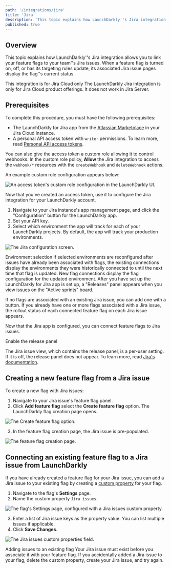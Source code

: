 ```yaml
---
path: '/integrations/jira'
title: 'Jira'
description: 'This topic explains how LaunchDarkly''s Jira integration allows you to link your feature flags to Jira issues.'
published: true
---
```


## Overview

This topic explains how LaunchDarkly''s Jira integration allows you to link your feature flags to your team''s Jira issues. When a feature flag is turned on, off, or has its targeting rules update, its associated Jira issue pages display the flag''s current status.

<Callout intent="info">
  <CalloutTitle>This integration is for Jira Cloud only</CalloutTitle>
  <CalloutDescription>
    The LaunchDarkly Jira integration is only for Jira Cloud product offerings. It does not work in Jira Server.
  </CalloutDescription>
</Callout>

## Prerequisites

To complete this procedure, you must have the following prerequisites:

- The LaunchDarkly for Jira app from the [Atlassian Marketplace](https://marketplace.atlassian.com/apps/1219142/launchdarkly-for-jira?hosting=cloud&tab=overview) in your Jira Cloud instance.
- A personal API access token with `writer` permissions. To learn more, read [Personal API access tokens](/home/account-security/api-access-tokens).

You can also give the access token a custom role allowing it to control webhooks. In the custom role policy, **Allow** the Jira integration to access the `webhook/*` resources with the `createWebhook` and `deleteWebhook` actions.

An example custom role configuration appears below:

![An access token's custom role configuration in the LaunchDarkly UI.](../images/jira-create-access-token.png)

Now that you've created an access token, use it to configure the Jira integration for your LaunchDarkly account.

1. Navigate to your Jira instance's app management page, and click the "Configuration" button for the LaunchDarkly app.
2. Set your API key.
3. Select which environment the app will track for each of your LaunchDarkly projects. By default, the app will track your production environments.

![The Jira configuration screen.](../images/jira-configure-ld-integration.png)

<Callout intent="alert">
  <CalloutTitle>Environment selection</CalloutTitle>
  <CalloutDescription>
    If selected environments are reconfigured after issues have already been associated with flags, the existing
    connections display the environments they were historically connected to until the next time that flag is updated.
    New flag connections display the flag configuration for the updated environment.
  </CalloutDescription>
</Callout>
After you have set up the LaunchDarkly for Jira app is set up, a "Releases" panel appears when you view issues on the "Active sprints" board.

If no flags are associated with an existing Jira issue, you can add one with a button. If you already have one or more flags associated with a Jira issue, the rollout status of each connected feature flag on each Jira issue appears.

Now that the Jira app is configured, you can connect feature flags to Jira issues.

<Callout intent="info">
  <CalloutTitle>Enable the release panel</CalloutTitle>
  <CalloutDescription>

The Jira issue view, which contains the release panel, is a per-user setting. If it is off, the release panel does
not appear. To learn more, read [Jira's
documentation](https://confluence.atlassian.com/jiracorecloud/the-new-jira-issue-view-938040503.html).

  </CalloutDescription>
</Callout>

## Creating a new feature flag from a Jira issue

To create a new flag with Jira issues:

1. Navigate to your Jira issue's feature flag panel.
2. Click **Add feature flag** select the **Create feature flag** option. The LaunchDarkly flag creation page opens.

![The Create feature flag option.](../images/jira-create-feature-flag.png)

3. In the feature flag creation page, the Jira issue is pre-populated.

![The feature flag creation page.](../images/jira-new-feature-flag.png)

## Connecting an existing feature flag to a Jira issue from LaunchDarkly

If you have already created a feature flag for your Jira issue, you can add a Jira issue to your existing flag by creating a [custom property](/home/advanced/custom-properties) for your flag.

1. Navigate to the flag's **Settings** page.
2. Name the custom property `Jira issues`.

![The flag's Settings page, configured with a `Jira issues` custom property.](../images/jira-custom-properties-dropdown.png)

3. Enter a list of Jira issue keys as the property value. You can list multiple issues if applicable.
4. Click **Save Changes**.

![The Jira issues custom properties field.](../images/jira-custom-properties-issues.png)

<Callout intent="alert">
  <CalloutTitle>Adding issues to an existing flag</CalloutTitle>
  <CalloutDescription>
    Your Jira issue must exist before you associate it with your feature flag. If you accidentally added a Jira issue to
    your flag, delete the custom property, create your Jira issue, and try again.
  </CalloutDescription>
</Callout>
